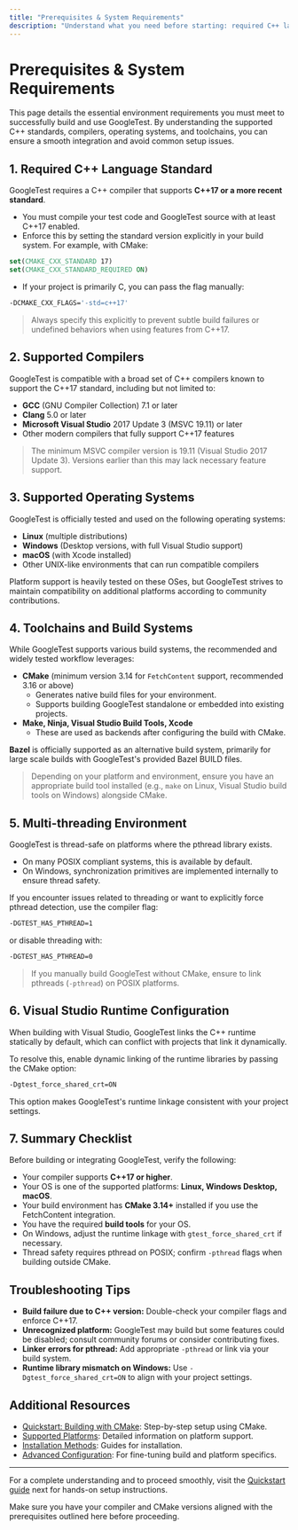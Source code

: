 ```yaml
---
title: "Prerequisites & System Requirements"
description: "Understand what you need before starting: required C++ language standards (C++17 or above), supported compilers, operating systems, and toolchains. This page details the environments where GoogleTest is officially supported, drawing on community and internal usage insights."
---
```


# Prerequisites & System Requirements

This page details the essential environment requirements you must meet to successfully build and use GoogleTest. By understanding the supported C++ standards, compilers, operating systems, and toolchains, you can ensure a smooth integration and avoid common setup issues.

## 1. Required C++ Language Standard

GoogleTest requires a C++ compiler that supports **C++17 or a more recent standard**.

- You must compile your test code and GoogleTest source with at least C++17 enabled.
- Enforce this by setting the standard version explicitly in your build system. For example, with CMake:

```cmake
set(CMAKE_CXX_STANDARD 17)
set(CMAKE_CXX_STANDARD_REQUIRED ON)
```

- If your project is primarily C, you can pass the flag manually:

```bash
-DCMAKE_CXX_FLAGS='-std=c++17'
```

> <Tip>Always specify this explicitly to prevent subtle build failures or undefined behaviors when using features from C++17.</Tip>

## 2. Supported Compilers

GoogleTest is compatible with a broad set of C++ compilers known to support the C++17 standard, including but not limited to:

- **GCC** (GNU Compiler Collection) 7.1 or later
- **Clang** 5.0 or later
- **Microsoft Visual Studio** 2017 Update 3 (MSVC 19.11) or later
- Other modern compilers that fully support C++17 features

> <Warning>The minimum MSVC compiler version is 19.11 (Visual Studio 2017 Update 3). Versions earlier than this may lack necessary feature support.</Warning>

## 3. Supported Operating Systems

GoogleTest is officially tested and used on the following operating systems:

- **Linux** (multiple distributions)
- **Windows** (Desktop versions, with full Visual Studio support)
- **macOS** (with Xcode installed)
- Other UNIX-like environments that can run compatible compilers

Platform support is heavily tested on these OSes, but GoogleTest strives to maintain compatibility on additional platforms according to community contributions.

## 4. Toolchains and Build Systems

While GoogleTest supports various build systems, the recommended and widely tested workflow leverages:

- **CMake** (minimum version 3.14 for `FetchContent` support, recommended 3.16 or above)
  - Generates native build files for your environment.
  - Supports building GoogleTest standalone or embedded into existing projects.
- **Make, Ninja, Visual Studio Build Tools, Xcode**
  - These are used as backends after configuring the build with CMake.

**Bazel** is officially supported as an alternative build system, primarily for large scale builds with GoogleTest's provided Bazel BUILD files.

> <Info>Depending on your platform and environment, ensure you have an appropriate build tool installed (e.g., `make` on Linux, Visual Studio build tools on Windows) alongside CMake.</Info>

## 5. Multi-threading Environment

GoogleTest is thread-safe on platforms where the pthread library exists.

- On many POSIX compliant systems, this is available by default.
- On Windows, synchronization primitives are implemented internally to ensure thread safety.

If you encounter issues related to threading or want to explicitly force pthread detection, use the compiler flag:

```bash
-DGTEST_HAS_PTHREAD=1
```

or disable threading with:

```bash
-DGTEST_HAS_PTHREAD=0
```

> <Note>If you manually build GoogleTest without CMake, ensure to link pthreads (`-pthread`) on POSIX platforms.</Note>

## 6. Visual Studio Runtime Configuration

When building with Visual Studio, GoogleTest links the C++ runtime statically by default, which can conflict with projects that link it dynamically.

To resolve this, enable dynamic linking of the runtime libraries by passing the CMake option:

```bash
-Dgtest_force_shared_crt=ON
```

This option makes GoogleTest's runtime linkage consistent with your project settings.

## 7. Summary Checklist

Before building or integrating GoogleTest, verify the following:

- Your compiler supports **C++17 or higher**.
- Your OS is one of the supported platforms: **Linux, Windows Desktop, macOS**.
- Your build environment has **CMake 3.14+** installed if you use the FetchContent integration.
- You have the required **build tools** for your OS.
- On Windows, adjust the runtime linkage with `gtest_force_shared_crt` if necessary.
- Thread safety requires pthread on POSIX; confirm `-pthread` flags when building outside CMake.

## Troubleshooting Tips

- **Build failure due to C++ version:** Double-check your compiler flags and enforce C++17.
- **Unrecognized platform:** GoogleTest may build but some features could be disabled; consult community forums or consider contributing fixes.
- **Linker errors for pthread:** Add appropriate `-pthread` or link via your build system.
- **Runtime library mismatch on Windows:** Use `-Dgtest_force_shared_crt=ON` to align with your project settings.

## Additional Resources

- [Quickstart: Building with CMake](docs/quickstart-cmake.md): Step-by-step setup using CMake.
- [Supported Platforms](docs/platforms.md): Detailed information on platform support.
- [Installation Methods](getting-started/setup-and-installation/installing-with-cmake-bazel): Guides for installation.
- [Advanced Configuration](api-reference/extending-configuration/platform-and-build-configuration): For fine-tuning build and platform specifics.

---

For a complete understanding and to proceed smoothly, visit the [Quickstart guide](docs/quickstart-cmake.md) next for hands-on setup instructions.

<Check>Make sure you have your compiler and CMake versions aligned with the prerequisites outlined here before proceeding.</Check>